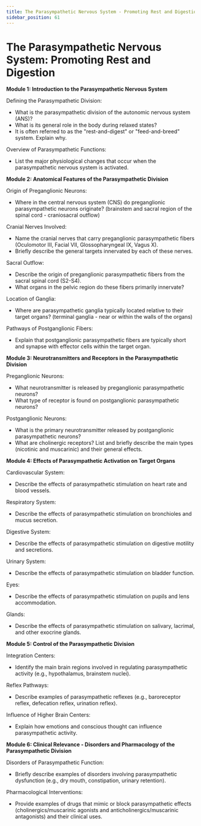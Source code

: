 ```yaml
---
title: The Parasympathetic Nervous System - Promoting Rest and Digestion
sidebar_position: 61
---
```


# The Parasympathetic Nervous System: Promoting Rest and Digestion

**Module 1: Introduction to the Parasympathetic Nervous System**

Defining the Parasympathetic Division:
* What is the parasympathetic division of the autonomic nervous system (ANS)?
* What is its general role in the body during relaxed states?
* It is often referred to as the "rest-and-digest" or "feed-and-breed" system. Explain why.

Overview of Parasympathetic Functions:
* List the major physiological changes that occur when the parasympathetic nervous system is activated.

**Module 2: Anatomical Features of the Parasympathetic Division**

Origin of Preganglionic Neurons:
* Where in the central nervous system (CNS) do preganglionic parasympathetic neurons originate? (brainstem and sacral region of the spinal cord - craniosacral outflow)

Cranial Nerves Involved:
* Name the cranial nerves that carry preganglionic parasympathetic fibers (Oculomotor III, Facial VII, Glossopharyngeal IX, Vagus X).
* Briefly describe the general targets innervated by each of these nerves.

Sacral Outflow:
* Describe the origin of preganglionic parasympathetic fibers from the sacral spinal cord (S2-S4).
* What organs in the pelvic region do these fibers primarily innervate?

Location of Ganglia:
* Where are parasympathetic ganglia typically located relative to their target organs? (terminal ganglia - near or within the walls of the organs)

Pathways of Postganglionic Fibers:
* Explain that postganglionic parasympathetic fibers are typically short and synapse with effector cells within the target organ.

**Module 3: Neurotransmitters and Receptors in the Parasympathetic Division**

Preganglionic Neurons:
* What neurotransmitter is released by preganglionic parasympathetic neurons?
* What type of receptor is found on postganglionic parasympathetic neurons?

Postganglionic Neurons:
* What is the primary neurotransmitter released by postganglionic parasympathetic neurons?
* What are cholinergic receptors? List and briefly describe the main types (nicotinic and muscarinic) and their general effects.

**Module 4: Effects of Parasympathetic Activation on Target Organs**

Cardiovascular System:
* Describe the effects of parasympathetic stimulation on heart rate and blood vessels.

Respiratory System:
* Describe the effects of parasympathetic stimulation on bronchioles and mucus secretion.

Digestive System:
* Describe the effects of parasympathetic stimulation on digestive motility and secretions.

Urinary System:
* Describe the effects of parasympathetic stimulation on bladder function.

Eyes:
* Describe the effects of parasympathetic stimulation on pupils and lens accommodation.

Glands:
* Describe the effects of parasympathetic stimulation on salivary, lacrimal, and other exocrine glands.

**Module 5: Control of the Parasympathetic Division**

Integration Centers:
* Identify the main brain regions involved in regulating parasympathetic activity (e.g., hypothalamus, brainstem nuclei).

Reflex Pathways:
* Describe examples of parasympathetic reflexes (e.g., baroreceptor reflex, defecation reflex, urination reflex).

Influence of Higher Brain Centers:
* Explain how emotions and conscious thought can influence parasympathetic activity.

**Module 6: Clinical Relevance - Disorders and Pharmacology of the Parasympathetic Division**

Disorders of Parasympathetic Function:
* Briefly describe examples of disorders involving parasympathetic dysfunction (e.g., dry mouth, constipation, urinary retention).

Pharmacological Interventions:
* Provide examples of drugs that mimic or block parasympathetic effects (cholinergics/muscarinic agonists and anticholinergics/muscarinic antagonists) and their clinical uses.